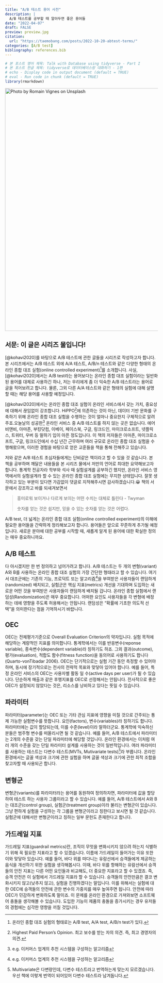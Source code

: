 ```yaml
---
title: "A/B 테스트 용어 사전"
description: |
  A/B 테스트를 공부할 때 알아두면 좋은 용어들
date: "2022-04-07"
draft: FALSE
preview: preview.jpg
citation:
  url: "https://taemobang.com/posts/2022-10-20-abtest-terms/"
categories: [A/B test]
bibliography: references.bib
---
```


```r
# 본 포스트 영어 제목: Talk with Database using tidyverse - Part I
# 본 포스트 한글 제목: tidyverse로 데이터베이스랑 대화하기 - 1편
# echo - Display code in output document (default = TRUE)
# eval - Run code in chunk (default = TRUE)
library(rmarkdown)
```

[![Photo by Romain Vignes on Unsplash](preview.jpg){width="800"}](https://unsplash.com/photos/ywqa9IZB-dU?utm_source=unsplash&utm_medium=referral&utm_content=creditShareLink)

::: {.callout-tip collapse="true"}
## 서문: 이 글은 시리즈 물입니다!

[@kohavi2020]를 바탕으로 A/B 테스트에 관한 글들을 시리즈로 작성하고자 합니다. 본 시리즈에서는 A/B 테스트 외에 A/A 테스트, A/B/n 테스트와 같은 다양한 형태의 온라인 종합 대조 실험(online controlled experiment)[^1]를 소개합니다. 사실, [@kohavi2020]에서는 A/B test라는 용어보다는 온라인 종합 대조 실험이라는 일반화된 용어를 대체로 사용하긴 하나, 저는 우리에게 좀 더 익숙한 A/B 테스트라는 용어로 글을 적어보려고 합니다. 물론, 그외 다른 A/A 테스트와 같은 형태의 실험에 대해 설명할 때는 해당 용어를 사용할 예정입니다.

[@kohavi2020]에서는 온라인 종합 대조 실험이 온라인 서비스에서 갖는 가치, 중요성에 대해서 끊임없이 강조합니다. HiPPO[^2]에 의존하는 것이 아닌, 데이터 기반 문화를 구축하기 위해 온라인 종합 대조 실험을 수행하는 것이 얼마나 중요한지 구체적으로 알려주죠.오늘날의 성공한[^3] 온라인 서비스 중 A/B 테스트를 하지 않는 곳은 없습니다. 에어비앤비, 아마존, 부킹닷컴, 이베이, 페이스북, 구글, 링크드인, 마이크로소프트, 넷플릭스, 트위터, 우버 등 말하기 입이 아픈 정도입니다. 이 책의 저자들은 아마존, 마이크로소프트, 구글, 링크드인에서 수십 년간 근무하며 여러 규모로 온라인 종합 대조 실험을 수행해왔으며, 이러한 경험을 바탕으로 얻은 교훈들을 책을 통해 전해주고 있습니다.

저와 같은 A/B 테스트 초심자들에게는 단비같은 책이라고 할 수 있을 것 같습니다. 본 책을 공부하며 깨달은 내용들을 본 시리즈 물에서 저만의 언어로 최대한 요약해보고자 합니다. 통계학 전공자라 학부와 석사 때 실험설계를 공부하긴 했지만, 온라인 서비스 영역에서의 실험설계라 할 수 있는 온라인 종합 대조 실험에는 무지한 상태입니다. 잘못 생각하고 있는 부분이 있다면 가감없이 댓글로 지적해주시면 감사하겠습니다.😀 책의 서문에서 강조하고 바를 되새겨보면서

> 흥미로워 보이거나 다르게 보이는 어떤 수치는 대체로 틀린다 - Twyman
>
> 숫자를 얻는 것은 쉽지만, 믿을 수 있는 숫자를 얻는 것은 어렵다.
:::

[^1]: 온라인 종합 대조 실험의 형태로는 A/B test, A/A test, A/B/n test가 있다.

[^2]: Highest Paid Person's Opinion. 최고 보수를 받는 자의 의견. 즉, 최고 경영자의 의견.

[^3]: e.g. 이커머스 업계의 추천 시스템을 구성하는 알고리즘

A/B test, 더 넓게는 온라인 종합 대조 실험(online controlled experiment)의 이해에 필요한 용어들을 간략하게 정리해보고자 합니다. 용어들은 앞으로 꾸준하게 추가될 예정입니다. 새로운 분야에 대한 공부를 시작할 때, 새롭게 알게 된 용어에 대한 확실한 정의는 매우 중요하니까요.

## A/B 테스트

다 아시겠지만 한 번 정의하고 넘어가려고 합니다. A/B 테스트는 두 개의 변형(variant) A와 B를 사용하는 온라인 종합 대조 실험의 가장 간단한 형태라고 할 수 있습니다. 여기서 대조군에는 기존의 기능, 프로덕트 또는 알고리즘[^4]을 부여받은 사용자들이 랜덤하게(randomized) 배치되고, 실험군은 핵심 지표(metrics) 개선을 기대하며 도입하는 새로운 어떤 것을 부여받은 사용자들이 랜덤하게 배치될 겁니다. 온라인 종합 실험에서 랜덤성(Randomization)은 매우 중요합니다. 어떠한 요인도 사용자들을 각 변형에 배정하는 데에 영향을 주도록 허용해서는 안됩니다. 랜덤성은 "확률에 기초한 의도적 선택"을 의미한다는 점을 기억하시기 바랍니다.

[^4]: e.g. 이커머스 업계의 추천 시스템을 구성하는 알고리즘

## OEC

OEC는 전체평가기준으로 Overall Evaluation Criterion의 약자입니다. 실험 목적에 해당하는 계량적인 지표를 의미합니다. 통계학에서는 이를 반응변수(reponse variable), 종속변수(dependent variable)라 칭하기도 하죠. 그외 결과(outcome), 평가(evaluation), 적합도 함수(fitness function)을 동의어로 사용하기도 합니다(Quarto-vonTibadar 2006). OEC는 단기적으로는 실험 기간 동안 측정할 수 있어야하며, 동시에 장기적으로는 전사의 전략적 목표와 맞닿아 있어야 합니다. 예를 들어, 특정 온라인 서비스의 OEC는 사용자별 활동 일 수(active days per user)가 될 수 있습니다. 단순하게 매출과 같은 후행지표를 OEC로 선정해서는 안됩니다. 전사적으로 좋은 OEC가 설정되지 않았다는 것은, 리소스를 낭비하고 있다는 뜻일 수 있습니다.

## 파라미터

파라미터(parameter)는 OEC 또는 기타 관심 지표에 영향을 미칠 것으로 간주되는 통제 가능한 실험변수를 뜻합니다. 요인(factors), 변수(variables)라 칭하기도 합니다. 파라미터에는 값이 할당되는데, 이를 수준(level)이라 말하더군요. 통계학에 익숙하신 분들은 범주형 변수를 떠올리시면 될 것 같습니다. 예를 들어, A/B 테스트에서 파라미터는 2개의 수준을 갖는 단일 파라미터에 해당할 것입니다. 온라인 환경에서는 이처럼 여러 개의 수준을 갖는 단일 파라미터 설계를 사용하는 것이 일반적입니다. 여러 파라미터를 사용하는 테스트는 다변수 테스트(MVTs, Mutivariate tests)[^5]라 부릅니다. 온라인 환경에서는 글꼴 색상과 크기에 관한 실험을 하며 글꼴 색상과 크기에 관한 최적 조합을 찾고자할 때 사용되곤 합니다.

[^5]: Multivariate은 다변량인데, 다변수 테스트라고 번역하는게 맞는지 모르겠습니다. 우선 책에 이렇게 번역이 되어있어 다변수 테스트라 남겨둡니다.

## 변형군

변형군(variants)를 파라미터라는 용어를 동원하여 정의하자면, 파라미터에 값을 할당하여 테스트 하는 사용자 그룹이라고 할 수 있습니다. 예를 들어, A/B 테스트에서 A와 B는 대조군(control group), 실험군(treatment group)이라 불리는 변형군이 있습니다. 그냥 편하게 실험을 구성하는 각 그룹을 변형군이라고 칭한다고 보시면 될 것 같습니다. 실험군에 대해서만 변형군이라고 칭하는 일부 문헌도 존재한다고 합니다.

## 가드레일 지표

가드레일 지표(guardrail metrics)란, 조직이 무엇을 변화시키지 않으려 하는지 식별하기 위해 꼭 필요한 지표라고 할 수 있겠습니다. 이름에 가드레일이 들어가는 이유 또한 이와 맞닿아 있습니다. 예를 들어, 바다 위를 떠다니는 유람선에서 승객들에게 제공하는 음식을 개선하기 위한 실험을 생각해봅시다. 이때, 바다 위를 항해하는 유람선에서 승객들의 안전 지표는 다른 어떤 요인들과 비교해도, 더 중요한 지표라고 할 수 있겠죠. 즉, 승객 안전은 이 실험에서 가드레일 지표라 할 수 있습니다. 승객들의 안전만큼은 결코 변화시키지 않고(낮추지 않고), 실험을 진행하겠다는 말입니다. 이를 위해서는 실험에 대한 OEC에 승객들의 안전에 관한 변수의 가중치를 매우 높여주면 됩니다. 안전에 따라 OEC가 민감하게 변화하도록 말이죠. 이 문제를 온라인 환경으로 가져와보면 소프트웨어 충돌을 생각해볼 수 있습니다. 도입한 기능이 제품의 충돌을 증가시키는 경우 유저들의 경험에는 심각한 영향을 끼칠 것입니다.
